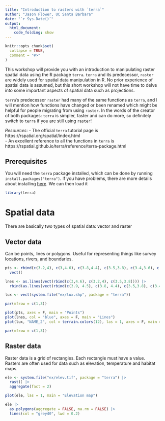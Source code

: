 ```yaml
---
title: "Introduction to rasters with `terra`"
author: "Jason Flower, UC Santa Barbara"
date: "`r Sys.Date()`"
output:
  html_document: 
    code_folding: show
---
```



```r
knitr::opts_chunk$set(
  collapse = TRUE,
  comment = "#>"
)
```

This workshop will provide you with an introduction to manipulating raster spatial data using the R package `terra`. `terra` and its predecessor, `raster` are widely used for spatial data manipulation in R. No prior experience of spatial data is assumed, but this short workshop will not have time to delve into some important aspects of spatial data such as projections. 

`terra`'s predecessor `raster` had many of the same functions as `terra`, and I will mention how functions have changed or been renamed which might be helpful for people migrating from using `raster`. In the words of the creator of both packages: `terra` is simpler, faster and can do more, so definitely switch to `terra` if you are still using `raster`!

*Resources*:
- The official `terra` tutorial page is https://rspatial.org/spatial/index.html  
- An excellent reference to all the functions in `terra` is https://rspatial.github.io/terra/reference/terra-package.html 

<!-- badges: start -->
<!-- badges: end -->

## Prerequisites 

You will need the `terra` package installed, which can be done by running `install.packages("terra")`. If you have problems, there are more details about installing [here](https://rspatial.github.io/terra/index.html). We can then load it

```r
library(terra)
```

# Spatial data

There are basically two types of spatial data: vector and raster

## Vector data 
Can be points, lines or polygons. Useful for representing things like survey locations, rivers, and boundaries.

```r
pts <- rbind(c(3.2,4), c(3,4.6), c(3.8,4.4), c(3.5,3.8), c(3.4,3.6), c(3.9,4.5)) |>
  vect()

lnes <- as.lines(vect(rbind(c(3,4.6), c(3.2,4), c(3.5,3.8)))) |>
  rbind(as.lines(vect(rbind(c(3.9, 4.5), c(3.8, 4.4), c(3.5,3.8), c(3.4,3.6)))))

lux <- vect(system.file("ex/lux.shp", package = "terra"))

par(mfrow = c(1,3))

plot(pts, axes = F, main = "Points")
plot(lnes, col = "blue", axes = F, main = "Lines")
plot(lux, "NAME_2", col = terrain.colors(12), las = 1, axes = F, main = "Polygons")

par(mfrow = c(1,3))
```

## Raster data 
Raster data is a grid of rectangles. Each rectangle must have a value. Rasters are often used for data such as elevation, temperature and habitat maps. 

```r
ele <- system.file("ex/elev.tif", package = "terra") |>
  rast() |>
  aggregate(fact = 2)

plot(ele, las = 1, main = "Elevation map")

ele |>
  as.polygons(aggregate = FALSE, na.rm = FALSE) |>
  lines(col = "grey40", lwd = 0.2)

```



